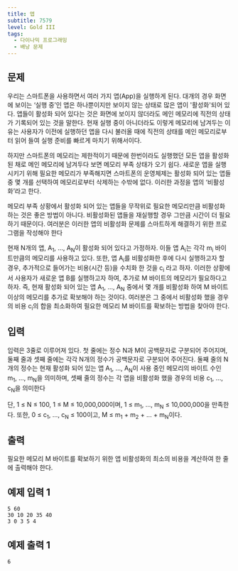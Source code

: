 ```yaml
---
title: 앱
subtitle: 7579
level: Gold III
tags:
  - 다이나믹 프로그래밍
  - 배낭 문제
---
```


## 문제

우리는 스마트폰을 사용하면서 여러 가지 앱(App)을 실행하게 된다. 대개의 경우 화면에 보이는 ‘실행 중’인 앱은 하나뿐이지만 보이지 않는 상태로 많은 앱이 '활성화'되어 있다. 앱들이 활성화 되어 있다는 것은 화면에 보이지 않더라도 메인 메모리에 직전의 상태가 기록되어 있는 것을 말한다. 현재 실행 중이 아니더라도 이렇게 메모리에 남겨두는 이유는 사용자가 이전에 실행하던 앱을 다시 불러올 때에 직전의 상태를 메인 메모리로부터 읽어 들여 실행 준비를 빠르게 마치기 위해서이다.

하지만 스마트폰의 메모리는 제한적이기 때문에 한번이라도 실행했던 모든 앱을 활성화된 채로 메인 메모리에 남겨두다 보면 메모리 부족 상태가 오기 쉽다. 새로운 앱을 실행시키기 위해 필요한 메모리가 부족해지면 스마트폰의 운영체제는 활성화 되어 있는 앱들 중 몇 개를 선택하여 메모리로부터 삭제하는 수밖에 없다. 이러한 과정을 앱의 ‘비활성화’라고 한다.

메모리 부족 상황에서 활성화 되어 있는 앱들을 무작위로 필요한 메모리만큼 비활성화 하는 것은 좋은 방법이 아니다. 비활성화된 앱들을 재실행할 경우 그만큼 시간이 더 필요하기 때문이다. 여러분은 이러한 앱의 비활성화 문제를 스마트하게 해결하기 위한 프로그램을 작성해야 한다

현재 N개의 앱, A<sub>1</sub>, ..., A<sub>N</sub>이 활성화 되어 있다고 가정하자. 이들 앱 A<sub>i</sub>는 각각 m<sub>i</sub> 바이트만큼의 메모리를 사용하고 있다. 또한, 앱 A<sub>i</sub>를 비활성화한 후에 다시 실행하고자 할 경우, 추가적으로 들어가는 비용(시간 등)을 수치화 한 것을 c<sub>i</sub> 라고 하자. 이러한 상황에서 사용자가 새로운 앱 B를 실행하고자 하여, 추가로 M 바이트의 메모리가 필요하다고 하자. 즉, 현재 활성화 되어 있는 앱 A<sub>1</sub>, ..., A<sub>N</sub> 중에서 몇 개를 비활성화 하여 M 바이트 이상의 메모리를 추가로 확보해야 하는 것이다. 여러분은 그 중에서 비활성화 했을 경우의 비용 c<sub>i</sub>의 합을 최소화하여 필요한 메모리 M 바이트를 확보하는 방법을 찾아야 한다.

## 입력

입력은 3줄로 이루어져 있다. 첫 줄에는 정수 N과 M이 공백문자로 구분되어 주어지며, 둘째 줄과 셋째 줄에는 각각 N개의 정수가 공백문자로 구분되어 주어진다. 둘째 줄의 N개의 정수는 현재 활성화 되어 있는 앱 A<sub>1</sub>, ..., A<sub>N</sub>이 사용 중인 메모리의 바이트 수인 m<sub>1</sub>, ..., m<sub>N</sub>을 의미하며, 셋째 줄의 정수는 각 앱을 비활성화 했을 경우의 비용 c<sub>1</sub>, ..., c<sub>N</sub>을 의미한다

단, 1 ≤ N ≤ 100, 1 ≤ M ≤ 10,000,000이며, 1 ≤ m<sub>1</sub>, ..., m<sub>N</sub> ≤ 10,000,000을 만족한다. 또한, 0 ≤ c<sub>1</sub>, ..., c<sub>N</sub> ≤ 100이고, M ≤ m<sub>1</sub> + m<sub>2</sub> + ... + m<sub>N</sub>이다.

## 출력

필요한 메모리 M 바이트를 확보하기 위한 앱 비활성화의 최소의 비용을 계산하여 한 줄에 출력해야 한다.

## 예제 입력 1

```
5 60
30 10 20 35 40
3 0 3 5 4
```

## 예제 출력 1

```
6
```
